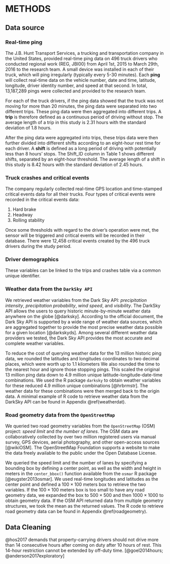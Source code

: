 METHODS
=======

Data source
-----------

### Real-time ping

The J.B. Hunt Transport Services, a trucking and transportation company in the United States,
provided real-time ping data on 496 truck drivers who conducted regional work (REG, JBI00) from April 1st, 2015 to March 29th, 2016 to the research team. 
A small device was installed in each of their truck, which will ping irregularly (typically every 5-30 minutes). 
Each **ping** will collect real-time data on the vehicle number, date and time, latitude, longitude, driver identity number, and speed at that second. 
In total, 13,187,289 pings were collected and provided to the research team. 

For each of the truck drivers, if the ping data showed that the truck was not moving for more than 20 minutes, the ping data were separated into two different trips. 
These ping data were then aggregated into different trips. 
A **trip** is therefore defined as a continuous period of driving without stop. 
The average length of a trip in this study is 2.31 hours with the standard deviation of 1.8 hours.

After the ping data were aggregated into trips, these trips data were then further divided into different shifts according to an eight-hour rest time for each driver. 
A **shift** is defined as a long period of driving with potentially less than 8 hours' stops. 
The Shift_ID column in Table 1 shows different shifts, separated by an eight-hour threshold. 
The average length of a shift in this study is 8.42 hours with the standard deviation of 2.45 hours.

### Truck crashes and critical events

The company regularly collected real-time GPS location and time-stamped critical events data for all their trucks. 
Four types of critical events were recorded in the critical events data:

1.	Hard brake
2.	Headway
3.	Rolling stability

Once some thresholds with regard to the driver's operation were met, the sensor will be triggered and critical events will be recorded in their database.
There were 12,458 critical events created by the 496 truck drivers during the study period. 

### Driver demographics

These variables can be linked to the trips and crashes table via a common unique identifier.

### Weather data from the `DarkSky API`

We retrieved weather variables from the Dark Sky API: *precipitation intensity*, *precipitation probability*, *wind speed*, and *visibility*. 
The DarkSky API allows the users to query historic minute-by-minute weather data anywhere on the globe [@darksky]. 
According to the official document, the Dark Sky API is supported by a wide range of weather data sources, which are aggregated together to provide the most precise weather data possible for a given location [@darkskyds]. 
Among several different weather data providers we tested, the Dark Sky API provides the most accurate and complete weather variables.

To reduce the cost of querying weather data for the 13 million historic ping data, we rounded the latitudes and longitudes coordinates to two decimal places, which were worth up to 1.1 kilometers 
We also rounded the time to the nearest hour and ignore those stopping pings. 
This scaled the original 13 million ping data down to 4.9 million unique latitude-longitude-date-time combinations. 
We used the R package `darksky` to obtain weather variables for these reduced 4.9 million unique  combinations [@hrbrmstr]. 
The weather data for these combinations were then merged back to the origin data.
A minimal example of R code to retrieve weather data from the DarkSky API can be found in Appendix \@ref(weatherdat).

### Road geometry data from the `OpenStreetMap`

We queried two road geometry variables from the `OpenStreetMap` (OSM) project: *speed limit* and *the number of lanes*. 
The OSM data are collaboratively collected by over two million registered users via manual survey, GPS devices, aerial photography, and other open-access sources [@wikiOSM]. 
The OpenStreetMap Foundation supports a website to make the data freely available to the public under the Open Database License. 

We queried the speed limit and the number of lanes by specifying a bounding box by defining a center point, as well as the width and height in meters in the `center_bbox()` function available from the `osmar` R package [@eugster2013osmar]. 
We used real-time longitudes and latitudes as the center point and defined a $100\times100$ meters box to retrieve the two variables. 
If the $100\times100$ meters box is too small to have any road geometry data, we expanded the box to $500\times500$ and then $1000\times1000$ to obtain geometry data. 
If the OSM API returned data from multiple geometry structures, we took the mean as the returned values. 
The R code to retrieve road geometry data can be found in Appendix \@ref(roadgeometry).


Data Cleaning
-------------

@hos2017 demands that property-carrying drivers should not drive more than 14 consecutive hours after coming on duty after 10 hours of rest. This 14-hour restriction cannot be extended by off-duty time. [@goel2014hours; @anderson2017exploratory]












